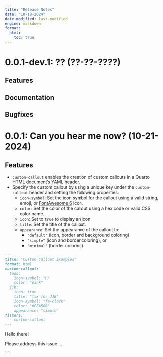 ```yaml
---
title: "Release Notes"
date: "10-18-2024"
date-modified: last-modified
engine: markdown
format: 
  html:
    toc: true
---
```


# 0.0.1-dev.1: ?? (??-??-????)

## Features

## Documentation

## Bugfixes


# 0.0.1: Can you hear me now? (10-21-2024)

## Features

- `custom-callout` enables the creation of custom callouts in a Quarto HTML document's YAML header.
- Specify the custom callout by using a unique key under the `custom-callout` header and setting the following properties:
  - `icon-symbol`: Set the icon symbol for the callout using a valid string, emoji, or [FontAwesome 6](https://fontawesome.com/search?o=r&m=free) icon.
  - `color`: Set the color of the callout using a hex code or valid CSS color name.
  - `icon`: Set to `true` to display an icon.
  - `title`: Set the title of the callout.
  - `appearance`: Set the appearance of the callout to:
    - `"default"` (icon, border and background coloring)
    - `"simple"` (icon and border coloring), or
    - `"minimal"` (border coloring).

````md
---
title: "Custom Callout Examples"
format: html
custom-callout:    
  todo:
    icon-symbol: "📝"
    color: "pink"
  jjb:
    icon: true
    title: "fix for JJB"
    icon-symbol: "fa-clock"
    color: "#FFA500"
    appearance: "simple"
filters:
  - custom-callout
---
````

::: todo
Hello there!
:::

::: jjb
Please address this issue ...
:::
````